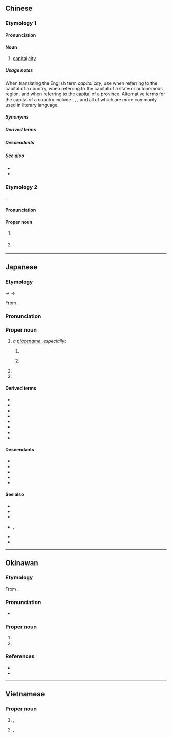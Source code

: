 ==Chinese==
{{zh-forms}}

===Etymology 1===

====Pronunciation====
{{zh-pron
|m=jīngdū
|c=ging1 dou1
|mn=kiaⁿ-to͘/tw:keng-to͘
|mn_note=kiaⁿ-to͘ - vernacular; keng-to͘ - literary
|mc=y
|cat=n
}}

====Noun====
{{zh-noun}}

# {{lb|zh|literary}} [[capital]] [[city]] {{gl|of a country}}

=====Usage notes=====
When translating the English term ''capital city'', use {{zh-l|首都}} when referring to the capital of a country, {{zh-l|首府}} when referring to the capital of a state or autonomous region, and {{zh-l|省會}} when referring to the capital of a province. Alternative terms for the capital of a country include {{zh-l|國都}}, {{zh-l|京城}}, {{zh-l|京都}}, {{zh-l|京邑}} and {{zh-l|都城}} all of which are more commonly used in literary language.

=====Synonyms=====
{{zh-syn-saurus|首都}}

=====Derived terms=====
{{zh-der|京都肉排|京都骨|京都排骨}}

=====Descendants=====
{{CJKV||^きょうと}}

=====See also=====
* {{zh-l|省會}}
* {{zh-l|首府}}

===Etymology 2===
{{obor|zh|ja|京都|tr=Kyōto}}.

====Pronunciation====
{{zh-pron
|m=Jīngdū
|c=ging1 dou1
|cat=pn
}}

====Proper noun====
{{head|zh|proper noun}}

# {{zh-div|市}} {{place|zh|t=Kyoto|city|prefecture/Kyoto|c/Japan}}
# {{zh-div|府}} {{place|zh|t=Kyoto|prefecture|c/Japan}}

----

==Japanese==
{{ja-kanjitab|きょう|と|yomi=goon,kanon}}

===Etymology===
{{IPAchar|/kjauto/}} → {{IPAchar|/kjɔːto/}} → {{IPAchar|/kjoːto/}}

From {{bor|ja|ltc|sort=きようと|-}} {{ltc-l|京都|lit=[[capital city]]}}.

===Pronunciation===
{{ja-pron|y=o|きょうと|acc=1|a=Ja-Kyoto.ogg}}

===Proper noun===
{{ja-pos|きょうと|proper|hhira=きやうと}}

# ''a [[placename]]'', ''especially'':
## {{short for|ja|京都府|tr=Kyōto-fu|dot=:|sort=きようと}} {{place|ja|prefecture|c/Japan|t1=Kyoto|t2={{w|Kyoto Prefecture}}|sort=きようと}}
## {{short for|ja|京都市|tr=Kyōto-shi|dot=:|sort=きようと}} {{place|ja|capital city|pref/Kyoto|c/Japan|t1=Kyoto}}
##: {{syn|ja|京|tr1=Kyō|京の都|tr2=Kyō no miyako}}
# {{surname|ja|A=a|sort=きようと}}
# {{given name|ja|female|A=a|sort=きようと}}

====Derived terms====
{{der-top3}}
* {{ja-r|京都五山|^きょうと ^ござん}}
* {{ja-r|京都御所|^きょうと ^ごしょ}}
* {{ja-r|京都所司%代|^きょうと ^しょし%だい}}
* {{ja-r|京都代官|^きょうと ^だいかん}}
* {{ja-r|京都弁|^きょうと-べん}}
* {{ja-r|京都盆地|^きょうと ^ぼんち}}
* {{ja-r|京都守護|^きょうと ^しゅご}}
* {{ja-r|小%京都|しょう%-^きょうと}}
{{der-bottom}}

====Descendants====
* {{desc|en|Kyoto|bor=1}}
* {{desc|ko|^교토|bor=1}}
* {{desc|pt|Kyoto|bor=1}}
* {{desc|ru|Кио́то|g=m|bor=1}}
* {{desc|vi|Kinh Đô|bor=1}}

====See also====
{{top3}}
* {{ja-r|上方|^かみがた}}
* {{ja-r|京師|^けいし}}
* {{ja-r|京阪|^けいはん|[[Kyoto]] and [[Osaka]]}}
* {{ja-r|京|みやこ|rom=-}}, {{ja-r|都|みやこ}}
* {{ja-r|平安%京|^へいあん%-きょう}}
* {{ja-r|洛陽|^らくよう}}
{{bottom}}

----

==Okinawan==

===Etymology===
From {{bor|ryu|ja|京都|tr=Kyōto|sort=ちょおとぅ}}.

===Pronunciation===
* {{IPA|ryu|/t͡ɕoːtu/|sort=ちょおとぅ}}

===Proper noun===
{{ryu-pos|proper|ちょーとぅ|sort=ちょおとぅ}}

# {{place|ryu|prefecture|c/Japan|t1=Kyoto|sort=ちょおとぅ}}
# {{place|ryu|capital city|pref/Kyoto|c/Japan|t1=Kyoto|sort=ちょおとぅ}}

===References===
* {{R:Shuri-Naha Dialect Dictionary|チョートゥ|21432}}
* {{R:Okinawago Jiten}}

----

==Vietnamese==
{{vi-hantutab}}

===Proper noun===
{{vi-proper noun|sc=Hani}}

# {{han tu form of|Kinh Đô|[[Kyoto]]}}, {{place|vi|a=a|prefecture|c/Japan}}
# {{han tu form of|Kinh Đô|[[Kyoto]]}}, {{place|vi|a=the|capital city|pref/Kyoto|c/Japan}}